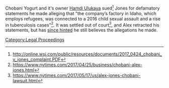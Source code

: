 Chobani Yogurt and it's owner [[Hamdi Ulukaya]] sued<ref>http://online.wsj.com/public/resources/documents/2017_0424_chobani_v_jones_complaint.PDF</ref> Jones for defamatory statements he made alleging that "the company’s factory in Idaho, which employs refugees, was connected to a 2016 child sexual assault and a rise in tuberculosis cases"<ref>https://www.nytimes.com/2017/04/25/business/chobani-alex-jones.html</ref>. It was settled out of court<ref>https://www.nytimes.com/2017/05/17/us/alex-jones-chobani-lawsuit.html</ref>, and Alex retracted his statements, but has [[279: Formulaic Objections|since hinted]] he still believes the allegations he made.
[[Category:Legal Proceedings]]